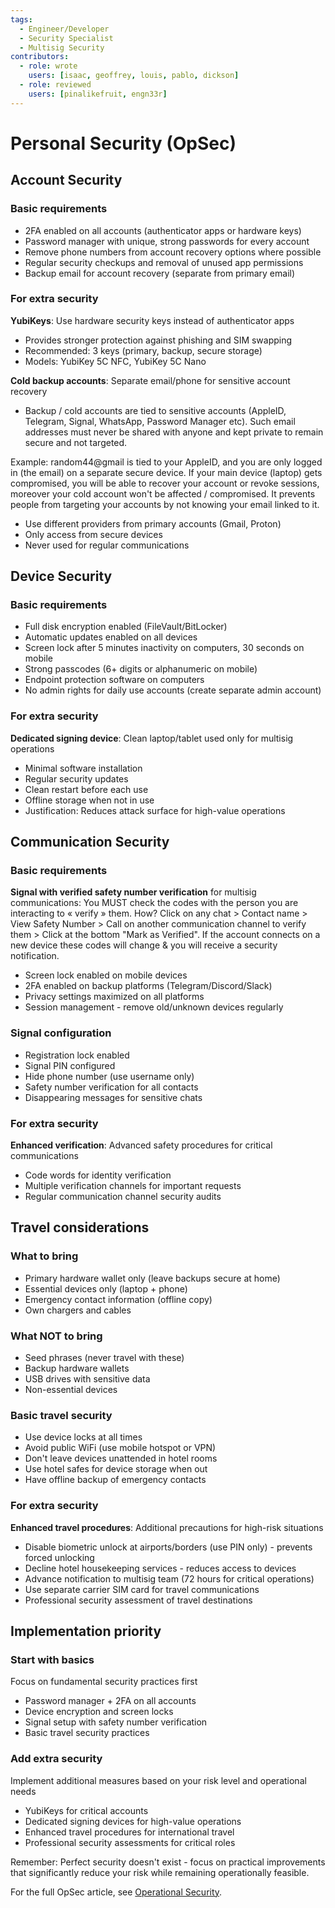 ```yaml
---
tags:
  - Engineer/Developer
  - Security Specialist
  - Multisig Security
contributors:
  - role: wrote
    users: [isaac, geoffrey, louis, pablo, dickson]
  - role: reviewed
    users: [pinalikefruit, engn33r]
---
```



<TagProvider>
<TagFilter />

# Personal Security (OpSec)

<TagList tags={frontmatter.tags} />
<AttributionList contributors={frontmatter.contributors} />

## Account Security

### Basic requirements
- 2FA enabled on all accounts (authenticator apps or hardware keys)
- Password manager with unique, strong passwords for every account
- Remove phone numbers from account recovery options where possible
- Regular security checkups and removal of unused app permissions
- Backup email for account recovery (separate from primary email)

### For extra security
**YubiKeys**: Use hardware security keys instead of authenticator apps
- Provides stronger protection against phishing and SIM swapping
- Recommended: 3 keys (primary, backup, secure storage)
- Models: YubiKey 5C NFC, YubiKey 5C Nano

**Cold backup accounts**: Separate email/phone for sensitive account recovery
- Backup / cold accounts are tied to sensitive accounts (AppleID, Telegram, Signal, WhatsApp, Password Manager etc). Such email addresses must never be shared with anyone and kept private to remain secure and not targeted.

Example: random44@gmail is tied to your AppleID, and you are only logged in (the email) on a separate secure device. If your main device (laptop) gets compromised, you will be able to recover your account or revoke sessions, moreover your cold account won't be affected / compromised. It prevents people from targeting your accounts by not knowing your email linked to it.
- Use different providers from primary accounts (Gmail, Proton)
- Only access from secure devices
- Never used for regular communications

## Device Security

### Basic requirements
- Full disk encryption enabled (FileVault/BitLocker)
- Automatic updates enabled on all devices
- Screen lock after 5 minutes inactivity on computers, 30 seconds on mobile
- Strong passcodes (6+ digits or alphanumeric on mobile)
- Endpoint protection software on computers
- No admin rights for daily use accounts (create separate admin account)

### For extra security
**Dedicated signing device**: Clean laptop/tablet used only for multisig operations
- Minimal software installation
- Regular security updates
- Clean restart before each use
- Offline storage when not in use
- Justification: Reduces attack surface for high-value operations

## Communication Security

### Basic requirements

**Signal with verified safety number verification** for multisig communications: You MUST check the codes with the person you are interacting to « verify » them. 
How? Click on any chat > Contact name > View Safety Number > Call on another communication channel to verify them > Click at the bottom "Mark as Verified".
If the account connects on a new device these codes will change & you will receive a security notification.
- Screen lock enabled on mobile devices
- 2FA enabled on backup platforms (Telegram/Discord/Slack)
- Privacy settings maximized on all platforms
- Session management - remove old/unknown devices regularly

### Signal configuration
- Registration lock enabled
- Signal PIN configured
- Hide phone number (use username only)
- Safety number verification for all contacts
- Disappearing messages for sensitive chats

### For extra security
**Enhanced verification**: Advanced safety procedures for critical communications
- Code words for identity verification
- Multiple verification channels for important requests
- Regular communication channel security audits

## Travel considerations

### What to bring
- Primary hardware wallet only (leave backups secure at home)
- Essential devices only (laptop + phone)
- Emergency contact information (offline copy)
- Own chargers and cables

### What NOT to bring
- Seed phrases (never travel with these)
- Backup hardware wallets
- USB drives with sensitive data
- Non-essential devices

### Basic travel security
- Use device locks at all times
- Avoid public WiFi (use mobile hotspot or VPN)
- Don't leave devices unattended in hotel rooms
- Use hotel safes for device storage when out
- Have offline backup of emergency contacts

### For extra security
**Enhanced travel procedures**: Additional precautions for high-risk situations
- Disable biometric unlock at airports/borders (use PIN only) - prevents forced unlocking
- Decline hotel housekeeping services - reduces access to devices
- Advance notification to multisig team (72 hours for critical operations)
- Use separate carrier SIM card for travel communications
- Professional security assessment of travel destinations

## Implementation priority

### Start with basics
Focus on fundamental security practices first
- Password manager + 2FA on all accounts
- Device encryption and screen locks
- Signal setup with safety number verification
- Basic travel security practices

### Add extra security
Implement additional measures based on your risk level and operational needs
- YubiKeys for critical accounts
- Dedicated signing devices for high-value operations
- Enhanced travel procedures for international travel
- Professional security assessments for critical roles

Remember: Perfect security doesn't exist - focus on practical improvements that significantly reduce your risk while remaining operationally feasible.

For the full OpSec article, see [Operational Security](/opsec/overview).


</TagProvider>
<ContributeFooter />
